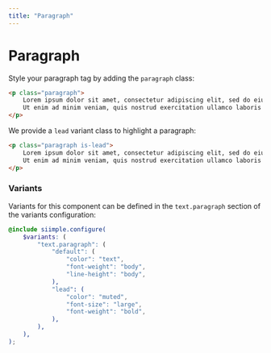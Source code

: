 ```yaml
---
title: "Paragraph"
--- 
```


# Paragraph

Style your paragraph tag by adding the `paragraph` class:

```html live=true
<p class="paragraph">
    Lorem ipsum dolor sit amet, consectetur adipiscing elit, sed do eiusmod tempor incididunt ut labore et dolore magna aliqua.
    Ut enim ad minim veniam, quis nostrud exercitation ullamco laboris nisi ut aliquip ex ea commodo consequat.
</p>
```

We provide a `lead` variant class to highlight a paragraph:

```html live=true
<p class="paragraph is-lead">
    Lorem ipsum dolor sit amet, consectetur adipiscing elit, sed do eiusmod tempor incididunt ut labore et dolore magna aliqua.
    Ut enim ad minim veniam, quis nostrud exercitation ullamco laboris nisi ut aliquip ex ea commodo consequat.
</p>
```

### Variants

Variants for this component can be defined in the `text.paragraph` section of the variants configuration:

```scss
@include siimple.configure(
    $variants: (
        "text.paragraph": (
            "default": (
                "color": "text",
                "font-weight": "body",
                "line-height": "body",
            ),
            "lead": (
                "color": "muted",
                "font-size": "large",
                "font-weight": "bold",
            ),
        ),
    ),
);
```
